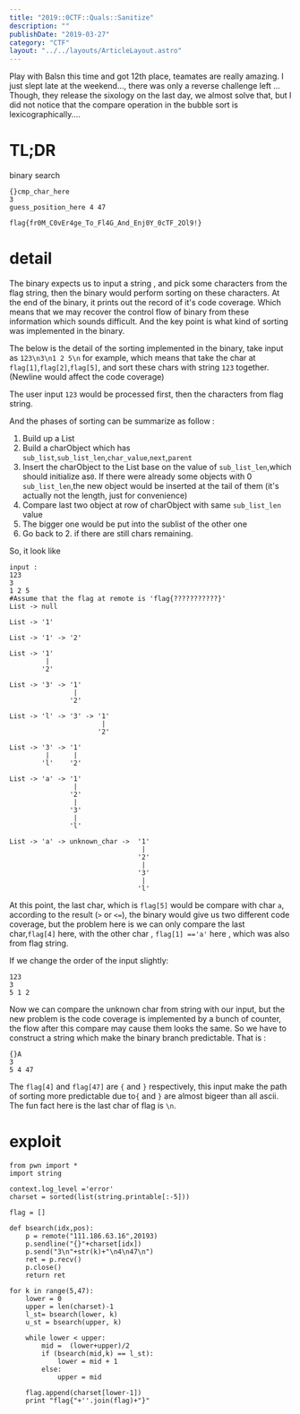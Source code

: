 ```yaml
---
title: "2019::0CTF::Quals::Sanitize"
description: ""
publishDate: "2019-03-27"
category: "CTF"
layout: "../../layouts/ArticleLayout.astro"
---
```



Play with Balsn this time and got 12th place, teamates are really amazing.
I just slept late at the weekend..., there was only a reverse challenge left ...
Though, they release the sixology on the last day,  we almost solve that, but I did not notice that the compare operation in the bubble sort is lexicographically....

# TL;DR
binary search

```
{}cmp_char_here
3
guess_position_here 4 47
```

`flag{fr0M_C0vEr4ge_To_Fl4G_And_Enj0Y_0cTF_2Ol9!}`

# detail

The binary expects us to input a string , and pick some characters from the flag string, then the binary would perform sorting on these characters. At the end of the binary, it prints out the record of it's code coverage. Which means that we may recover the control flow of binary from these information which sounds difficult. And the key point is what kind of sorting was implemented in the binary.

The below is the detail of the sorting implemented in the binary, take input as `123\n3\n1 2 5\n` for example, which means that take the char at `flag[1]`,`flag[2]`,`flag[5]`, and sort these chars with string `123` together. (Newline would affect the code coverage)

The user input `123` would be processed first, then the characters from flag string.

And the phases of sorting can be summarize as follow : 

1. Build up a List
2. Build a charObject which has `sub_list`,`sub_list_len`,`char_value`,`next`,`parent`
3. Insert the charObject to the List base on the value of `sub_list_len`,which should initialize as`0`. If there were already some objects with 0 `sub_list_len`,the new object would be inserted at the tail of them (it's actually not the length, just for convenience)
4. Compare last two object at row of charObject with same `sub_list_len` value
5. The bigger one would be put into the sublist of the other one
6. Go back to 2. if there are still chars remaining.

So, it look like

```
input :
123
3
1 2 5
#Assume that the flag at remote is 'flag{???????????}'
List -> null 

List -> '1'

List -> '1' -> '2'

List -> '1'
         |
        '2'
        
List -> '3' -> '1'
                |
               '2'
               
List -> 'l' -> '3' -> '1'
                       |
                      '2'
                      
List -> '3' -> '1'
         |      |
        'l'    '2'
        
List -> 'a' -> '1'
                |
               '2'
                |
               '3'
                |
               'l'
               
List -> 'a' -> unknown_char ->  '1'
                                 |
                                '2'
                                 |
                                '3'
                                 |
                                'l'
```

At this point, the last char, which is `flag[5]` would be compare with char `a`, according to the result (`>` or `<=`), the binary would give us two different code coverage, but the problem here is we can only compare the last char,`flag[4]` here, with the other char , `flag[1] =='a'` here , which was also from flag string.

If we change the order of the input slightly:

```
123
3
5 1 2
```

Now we can compare the unknown char from string with our input, but the new problem is the code coverage is implemented by a bunch of counter, the flow after this compare may cause them looks the same. So we have to construct a string which make the binary branch predictable. That is : 

```
{}A
3
5 4 47
```

The `flag[4]` and `flag[47]` are `{` and `}` respectively, this input make the path of sorting more predictable due to`{` and `}` are almost bigeer than all ascii. The fun fact here is the last char of flag is `\n`.

# exploit

```python=
from pwn import *
import string

context.log_level ='error'
charset = sorted(list(string.printable[:-5]))

flag = []

def bsearch(idx,pos):
    p = remote("111.186.63.16",20193)
    p.sendline("{}"+charset[idx]) 
    p.send("3\n"+str(k)+"\n4\n47\n")
    ret = p.recv()
    p.close()
    return ret

for k in range(5,47):
    lower = 0
    upper = len(charset)-1
    l_st= bsearch(lower, k)
    u_st = bsearch(upper, k)

    while lower < upper:
        mid =  (lower+upper)/2 
        if (bsearch(mid,k) == l_st):
            lower = mid + 1
        else:
            upper = mid

    flag.append(charset[lower-1])
    print "flag{"+''.join(flag)+"}"
```
